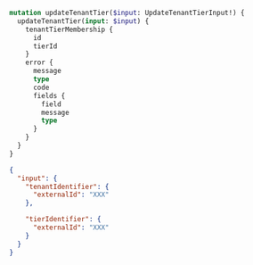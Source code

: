 ```graphql Mutation
mutation updateTenantTier($input: UpdateTenantTierInput!) {
  updateTenantTier(input: $input) {
    tenantTierMembership {
      id
      tierId
    }
    error {
      message
      type
      code
      fields {
        field
        message
        type
      }
    }
  }
}
```

```json Variables
{
  "input": {
    "tenantIdentifier": {
      "externalId": "XXX"
    },

    "tierIdentifier": {
      "externalId": "XXX"
    }
  }
}
```

